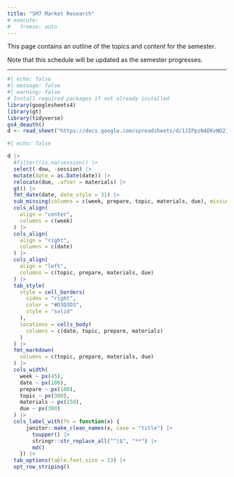 ```yaml
---
title: "SM7 Market Research"
# execute: 
#   freeze: auto
---
```


This page contains an outline of the topics and content for the semester. 

:::{.callout-note appearance="minimal"}
Note that this schedule will be updated as the semester progresses.
:::

---


```r
#| echo: false
#| message: false
#| warning: false
# Install required packages if not already installed
library(googlesheets4)
library(gt)
library(tidyverse)
gs4_deauth()
d <- read_sheet("https://docs.google.com/spreadsheets/d/1JIPpzN4EKvWO21YB7rzk9xSushNlbxKgDiVJVMiMqwk/edit?usp=sharing")
```



```r
#| echo: false

d |>
  #filter(!is.na(session)) |>
  select(-dow, -session) |>
  mutate(date = as.Date(date)) |>
  relocate(due, .after = materials) |>
  gt() |>
  fmt_date(date, date_style = 31) |>
  sub_missing(columns = c(week, prepare, topic, materials, due), missing_text = "") |>
  cols_align(
    align = "center", 
    columns = c(week)
  ) |>
  cols_align(
    align = "right", 
    columns = c(date)
  ) |>
  cols_align(
    align = "left", 
    columns = c(topic, prepare, materials, due)
  ) |>
  tab_style(
    style = cell_borders(
      sides = "right",
      color = "#D3D3D3",
      style = "solid"
    ),
    locations = cells_body(
      columns = c(date, topic, prepare, materials)
    )
  ) |>
  fmt_markdown(
    columns = c(topic, prepare, materials, due)
  ) |>
  cols_width(
    week ~ px(45),
    date ~ px(100), 
    prepare ~ px(100),
    topic ~ px(300),
    materials ~ px(150),
    due ~ px(300)
  ) |>
  cols_label_with(fn = function(x) {
      janitor::make_clean_names(x, case = "title") |>
        toupper() |>
        stringr::str_replace_all("^|$", "**") |>
        md()
    }) |>
  tab_options(table.font.size = 13) |>
  opt_row_striping()
```